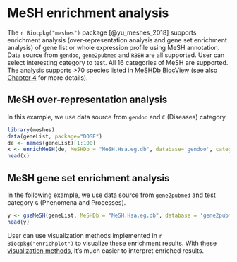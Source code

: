 # MeSH enrichment analysis {#meshes-enrichment}



The `r Biocpkg("meshes")` package [@yu_meshes_2018] supports enrichment analysis (over-representation analysis and gene set
enrichment analysis) of gene list or whole expression profile using MeSH
annotation. Data source from `gendoo`, `gene2pubmed` and `RBBH` are all
supported. User can select interesting category to test. All 16
categories of MeSH are supported. The analysis supports >70 species listed in [MeSHDb BiocView](https://bioconductor.org/packages/release/BiocViews.html#___MeSHDb) (see also [Chapter 4](#meshes-semantic-similarity) for more details).


## MeSH over-representation analysis {#meshes-ora}

In this example, we use data source from `gendoo` and `C` (Diseases) category.


```r
library(meshes)
data(geneList, package="DOSE")
de <- names(geneList)[1:100]
x <- enrichMeSH(de, MeSHDb = "MeSH.Hsa.eg.db", database='gendoo', category = 'C')
head(x)
```




## MeSH gene set enrichment analysis {#meshes-gsea}


In the following example, we use data source from `gene2pubmed` and test category `G` (Phenomena and Processes).

```r
y <- gseMeSH(geneList, MeSHDb = "MeSH.Hsa.eg.db", database = 'gene2pubmed', category = "G")
head(y)
```

User can use visualization methods implemented in `r Biocpkg("enrichplot")` to visualize these enrichment results. With [these visualization methods](#enrichplot), it's much easier to interpret enriched results.

